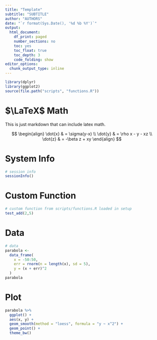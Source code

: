 ```yaml
---
title: "Template"
subtitle: "SUBTITLE"
author: "AUTHORS"
date: "`r format(Sys.Date(), '%d %b %Y')`"
output:
  html_document: 
    df_print: paged
    number_sections: no
    toc: yes
    toc_float: true
    toc_depth: 3
    code_folding: show
editor_options:
  chunk_output_type: inline
---
```


```r
library(dplyr)
library(ggplot2)
source(file.path("scripts", "functions.R"))
```

# $\LaTeX$ Math

This is just markdown that can include latex math.

$$
\begin{align}
\dot{x} & = \sigma(y-x) \\
\dot{y} & = \rho x - y - xz \\
\dot{z} & = -\beta z + xy
\end{align}
$$

# System Info

```r
# session info
sessionInfo()
```


# Custom Function

```r
# custom function from scripts/functions.R loaded in setup
test_add(2,5)
```

# Data

```r
# data
parabola <- 
  data_frame(
    x = -50:50,
    err = rnorm(n = length(x), sd = 5),
    y = (x + err)^2
  ) 
parabola
```

# Plot

```r
parabola %>% 
  ggplot() + 
  aes(x, y) +
  geom_smooth(method = "loess", formula = "y ~ x^2") + 
  geom_point() + 
  theme_bw()
```

